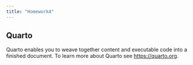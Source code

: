 ```yaml
---
title: "Homework4"
---
```


## Quarto

Quarto enables you to weave together content and executable code into a finished document. To learn more about Quarto see <https://quarto.org>.
